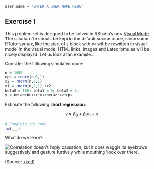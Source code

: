 
```r

user.name = 'ENTER A USER NAME HERE'
```


## Exercise 1

This problem set is designed to be solved in RStudio's new [Visual Mode](https://rstudio.github.io/visual-markdown-editing). The solution file should be kept in the default source mode, since some RTutor syntax, like the start of a block with `#<` will be rewritten in visual mode. In the visual mode, HTML links, images and Latex fomulas will be nicely displayed. Let us look at an example...

Consider the following simulated code:
```r
n = 1000
eps = rnorm(n,0,1)
x2 = rnorm(n,0,1)
x1 = rnorm(n,0,1) +x2
beta0 = 100; beta1 = 0; beta2 = 1;
y = beta0+beta1*x1+beta2*x2+eps
```

Estimate the following **short regression**:

$$y = \beta_0 + \beta_1 x_1 + u$$
```r
# Complete the code
lm(___)

```

What do we learn?

<img src="https://imgs.xkcd.com/comics/correlation.png" title="Correlation doesn't imply causation, but it does waggle its eyebrows suggestively and gesture furtively while mouthing 'look over there'.">

(Source: [xkcd](https://xkcd.com/552/))

